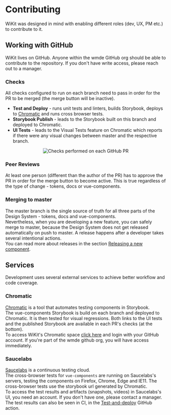 
<Meta title="Documentation/Contributing" />

# Contributing

WiKit was designed in mind with enabling different roles (dev, UX, PM etc.) to contribute to it.

## Working with GitHub

WiKit lives on GitHub. Anyone within the wmde GitHub org should be able to contribute to the repository.
If you don't have write access, please reach out to a manager.

### Checks

All checks configured to run on each branch need to pass in order for the PR to be merged (the merge button will be inactive).

 - **Test and Deploy** - runs unit tests and linters, builds Storybook, deploys to [Chromatic](https://www.chromatic.com/builds?appId=5efdb3b5f65950002286285d&branch=master) and runs cross browser tests.
 - **Storybook Publish** - leads to the Storybook built on this branch and deployed to Chromatic.
 - **UI Tests** - leads to the Visual Tests feature on Chromatic which reports if there were any visual changes between master and the respective branch.
 
<center>
    <img src="./images/docs_github_checks.png" alt="Checks performed on each GitHub PR" />
</center>

### Peer Reviews

At least one person (different than the author of the PR) has to approve the PR in order for the merge button to become active.
This is true regardless of the type of change - tokens, docs or vue-components.

### Merging to master

The master branch is the single source of truth for all three parts of the Design System - tokens, docs and vue-components.  
Nevertheless, when you are developing a new feature, you can safely merge to master, because the Design System does not get released automatically on push to master.
A release happens after a developer takes several intentional actions.  
You can read more about releases in the section [Releasing a new component](?path=/story/documentation-how-to-create-reusable-components-developing-components--page#releasing-a-new-component).

## Services

Development uses several external services to achieve better workflow and code coverage.

### Chromatic

[Chromatic](https://www.chromatic.com/) is a tool that automates testing components in Storybook.  
The vue-components Storybook is build on each branch and deployed to Chromatic.
It is then tested for visual regressions. 
Both links to the UI tests and the published Storybook are available in each PR's checks (at the bottom).  
To access WiKit's Chromatic space [click here](https://www.chromatic.com/library?appId=5efdb3b5f65950002286285d) and login with your GitHub account. If you're part of the wmde github org, you will have access immediately.


### Saucelabs

[Saucelabs](https://saucelabs.com/) is a continuous testing cloud.  
The cross-browser tests for `vue-components` are running on Saucelabs's servers, testing the components on Firefox, Chrome, Edge and IE11. The cross-browser tests use the storybook url generated by Chromatic.  
To access the test results and artifacts (snapshots, videos) in Saucelabs's UI, you need an account. If you don't have one, please contact a manager.  
The test results can also be seen in CI, in the [Test-and-deploy](https://github.com/wmde/wikit/actions?query=workflow%3A%22Test+and+deploy%22) GitHub action.
